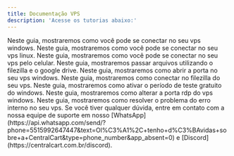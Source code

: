 ```yaml
---
title: Documentação VPS
description: 'Acesse os tutorias abaixo:'
---
```


<Card title="Como conectar em um VPS Windows" icon="square-1" href="/vps/como-conectar-vps" color="#3654F8"> 
 Neste guia, mostraremos como você pode se conectar no seu vps windows.
</Card>

<Card title="Como conectar em um VPS Linux" icon="square-2" href="/vps/como-conectar-vps-linux" color="#3654F8"> 
  Neste guia, mostraremos como você pode se conectar no seu vps linux.
</Card>

<Card title="Como conectar no seu VPS pelo celular" icon="square-3" href="/vps/como-conectar-vps-celular" color="#3654F8"> 
  Neste guia, mostraremos como você pode se conectar no seu vps pelo celular.
</Card>

<Card title="Como transferir arquivos para o seu VPS" icon="square-4" href="/vps/transferir-arquivos" color="#3654F8"> 
  Neste guia, mostraremos passar arquivos utilizando o filezilla e o google drive.
</Card>

<Card title="Como abrir a porta no seu VPS" icon="square-5" href="/vps/como-abrir-porta-vps" color="#3654F8"> 
  Neste guia, mostraremos como abrir a porta no seu vps windows.
</Card>

<Card title="Como conectar no FileZilla do seu VPS" icon="square-6" href="/vps/como-conectar-filezilla" color="#3654F8"> 
  Neste guia, mostraremos como conectar no filezilla do seu vps.
</Card>

<Card title="Como ativar Windows no seu vps" icon="square-7" href="/vps/ativacao-windows" color="#3654F8"> 
  Neste guia, mostraremos como ativar o período de teste gratuito do windows.
</Card>

<Card title="Como trocar a porta RDP do windows" icon="square-8" href="/vps/trocar-rdp" color="#3654F8"> 
  Neste guia, mostraremos como alterar a porta rdp do vps windows.
</Card>

<Card title="Como resolver o problema do erro interno" icon="square-9" href="/vps/erro-interno" color="#3654F8"> 
  Neste guia, mostraremos como resolver o problema do erro interno no seu vps.
</Card>

<Check>
Se você tiver qualquer dúvida, entre em contato com a nossa equipe de suporte
em nosso [WhatsApp](https://api.whatsapp.com/send/?phone=5515992647447&text=Ol%C3%A1%2C+tenho+d%C3%BAvidas+sobre+a+CentralCart&type=phone_number&app_absent=0) 
e [Discord](https://centralcart.com.br/discord).
</Check>

